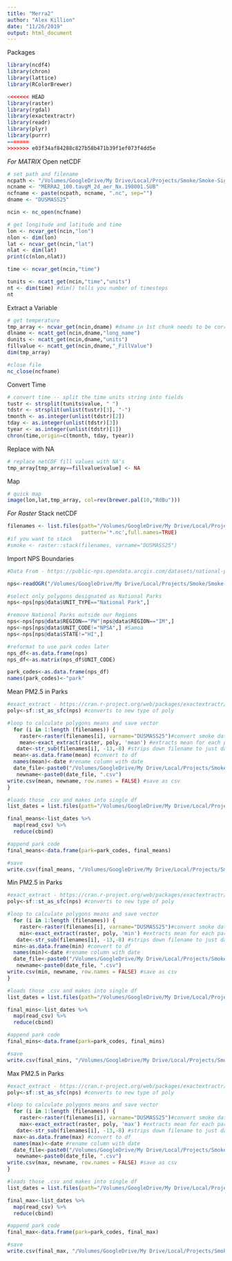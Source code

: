 ```yaml
---
title: "Merra2"
author: "Alex Killion"
date: "11/26/2019"
output: html_document
---
```


Packages
```r
library(ncdf4)
library(chron)
library(lattice)
library(RColorBrewer)

<<<<<<< HEAD
library(raster)
library(rgdal)
library(exactextractr)
library(readr)
library(plyr)
library(purrr)
=======
>>>>>>> e03f34af84288c827b58b471b39f1ef073f4dd5e
```

*For MATRIX* 
Open netCDF 
```r
# set path and filename
ncpath <- "/Volumes/GoogleDrive/My Drive/Local/Projects/Smoke/Smoke-Signal/Merra2/"
ncname <- "MERRA2_100.tavgM_2d_aer_Nx.198001.SUB"  
ncfname <- paste(ncpath, ncname, ".nc", sep="")
dname <- "DUSMASS25"

ncin <- nc_open(ncfname)

# get longitude and latitude and time
lon <- ncvar_get(ncin,"lon")
nlon <- dim(lon)
lat <- ncvar_get(ncin,"lat")
nlat <- dim(lat)
print(c(nlon,nlat))

time <- ncvar_get(ncin,"time")

tunits <- ncatt_get(ncin,"time","units")
nt <- dim(time) #dim() tells you number of timesteps 
nt
```

Extract a Variable
```r
# get temperature
tmp_array <- ncvar_get(ncin,dname) #dname in 1st chunk needs to be correct variable name
dlname <- ncatt_get(ncin,dname,"long_name")
dunits <- ncatt_get(ncin,dname,"units")
fillvalue <- ncatt_get(ncin,dname,"_FillValue")
dim(tmp_array)

#close file
nc_close(ncfname)
```

Convert Time
```r
# convert time -- split the time units string into fields
tustr <- strsplit(tunits$value, " ")
tdstr <- strsplit(unlist(tustr)[3], "-")
tmonth <- as.integer(unlist(tdstr)[2])
tday <- as.integer(unlist(tdstr)[3])
tyear <- as.integer(unlist(tdstr)[1])
chron(time,origin=c(tmonth, tday, tyear))
```

Replace with NA
```r
# replace netCDF fill values with NA's
tmp_array[tmp_array==fillvalue$value] <- NA
```

Map
```r
# quick map
image(lon,lat,tmp_array, col=rev(brewer.pal(10,"RdBu")))
```

*For Raster*
Stack netCDF 
```r
filenames <- list.files(path="/Volumes/GoogleDrive/My Drive/Local/Projects/Smoke/Smoke-Signal/Merra2/",
                        pattern='*.nc',full.names=TRUE)
#if you want to stack
#smoke <- raster::stack(filenames, varname="DUSMASS25")

```

Import NPS Boundaries
```r
#Data From - https://public-nps.opendata.arcgis.com/datasets/national-park-service-park-unit-boundaries

nps<-readOGR("/Volumes/GoogleDrive/My Drive/Local/Projects/Smoke/Smoke-Signal/NPS_poly/NPS_poly.shp")

#select only polygons designated as National Parks
nps<-nps[nps@data$UNIT_TYPE=="National Park",]

#remove National Parks outside our Regions
nps<-nps[nps@data$REGION=="PW"|nps@data$REGION=="IM",]
nps<-nps[nps@data$UNIT_CODE!="NPSA",] #Samoa
nps<-nps[nps@data$STATE!="HI",]

#reformat to use park codes later
nps_df<-as.data.frame(nps)
nps_df<-as.matrix(nps_df$UNIT_CODE)

park_codes<-as.data.frame(nps_df)
names(park_codes)<-"park"

```

Mean PM2.5 in Parks 
```r

#exact_extract - https://cran.r-project.org/web/packages/exactextractr/readme/README.html * see for other summary stats
poly<-sf::st_as_sfc(nps) #converts to new type of poly

#loop to calculate polygons means and save vector
  for (i in 1:length (filenames)) {
    raster<-raster(filenames[i], varname="DUSMASS25")#convert smoke data to raster
    mean<-exact_extract(raster, poly, 'mean') #extracts mean for each park. Uses cells that intersect polygons. 
   date<-str_sub(filenames[i], -13,-8) #strips down filename to just date
  mean<-as.data.frame(mean) #convert to df
  names(mean)<-date #rename column with date
  date_file<-paste0("/Volumes/GoogleDrive/My Drive/Local/Projects/Smoke/Smoke-Signal/loop_output_mean/",date)
   newname<-paste0(date_file, ".csv")
write.csv(mean, newname, row.names = FALSE) #save as csv
}

#loads those .csv and makes into single df
list_dates = list.files(path="/Volumes/GoogleDrive/My Drive/Local/Projects/Smoke/Smoke-Signal/loop_output_mean/", pattern="*.csv", full.names=TRUE)

final_means<-list_dates %>%
  map(read_csv) %>%
  reduce(cbind)

#append park code
final_means<-data.frame(park=park_codes, final_means)

#save
write.csv(final_means, "/Volumes/GoogleDrive/My Drive/Local/Projects/Smoke/Smoke-Signal/interm_data/final_means.csv", row.names = FALSE)

```


Min PM2.5 in Parks 
```r

#exact_extract - https://cran.r-project.org/web/packages/exactextractr/readme/README.html * see for other summary stats
poly<-sf::st_as_sfc(nps) #converts to new type of poly

#loop to calculate polygons means and save vector
  for (i in 1:length (filenames)) {
    raster<-raster(filenames[i], varname="DUSMASS25")#convert smoke data to raster
    min<-exact_extract(raster, poly, 'min') #extracts mean for each park. Uses cells that intersect polygons. 
   date<-str_sub(filenames[i], -13,-8) #strips down filename to just date
  min<-as.data.frame(min) #convert to df
  names(min)<-date #rename column with date
  date_file<-paste0("/Volumes/GoogleDrive/My Drive/Local/Projects/Smoke/Smoke-Signal/loop_output_min/",date)
   newname<-paste0(date_file, ".csv")
write.csv(min, newname, row.names = FALSE) #save as csv
}

#loads those .csv and makes into single df
list_dates = list.files(path="/Volumes/GoogleDrive/My Drive/Local/Projects/Smoke/Smoke-Signal/loop_output_min/", pattern="*.csv", full.names=TRUE)

final_mins<-list_dates %>%
  map(read_csv) %>%
  reduce(cbind)

#append park code
final_mins<-data.frame(park=park_codes, final_mins)

#save
write.csv(final_mins, "/Volumes/GoogleDrive/My Drive/Local/Projects/Smoke/Smoke-Signal/interm_data/final_mins.csv", row.names = FALSE)

```


Max PM2.5 in Parks 
```r

#exact_extract - https://cran.r-project.org/web/packages/exactextractr/readme/README.html * see for other summary stats
poly<-sf::st_as_sfc(nps) #converts to new type of poly

#loop to calculate polygons means and save vector
  for (i in 1:length (filenames)) {
    raster<-raster(filenames[i], varname="DUSMASS25")#convert smoke data to raster
    max<-exact_extract(raster, poly, 'max') #extracts mean for each park. Uses cells that intersect polygons. 
   date<-str_sub(filenames[i], -13,-8) #strips down filename to just date
  max<-as.data.frame(max) #convert to df
  names(max)<-date #rename column with date
  date_file<-paste0("/Volumes/GoogleDrive/My Drive/Local/Projects/Smoke/Smoke-Signal/loop_output_max/",date)
   newname<-paste0(date_file, ".csv")
write.csv(max, newname, row.names = FALSE) #save as csv
}

#loads those .csv and makes into single df
list_dates = list.files(path="/Volumes/GoogleDrive/My Drive/Local/Projects/Smoke/Smoke-Signal/loop_output_max/", pattern="*.csv", full.names=TRUE)

final_max<-list_dates %>%
  map(read_csv) %>%
  reduce(cbind)

#append park code
final_max<-data.frame(park=park_codes, final_max)

#save
write.csv(final_max, "/Volumes/GoogleDrive/My Drive/Local/Projects/Smoke/Smoke-Signal/interm_data/final_max.csv", row.names = FALSE)

```